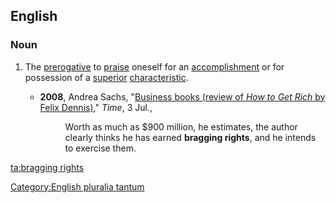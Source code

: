 ==English==

===Noun===
{{en-noun|sg=[[bragging]] [[rights]]|''[[plurale tantum|always plural]]''}} [[Category:English pluralia tantum]]

# {{idiom}} The [[prerogative]] to [[praise]] oneself for an [[accomplishment]] or for possession of a [[superior]] [[characteristic]].
#*'''2008''', Andrea Sachs, "[http://www.time.com/time/magazine/article/0,9171,1820126,00.html Business books (review of ''How to Get Rich'' by Felix Dennis)]," ''Time'', 3 Jul.,
#*:Worth as much as $900 million, he estimates, the author clearly thinks he has earned '''bragging rights''', and he intends to exercise them.

[[ta:bragging rights]]